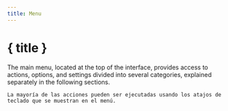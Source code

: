 ```yaml
---
title: Menu
---
```


<script lang="ts">
</script>

# { title }

The main menu, located at the top of the interface, provides access to actions, options, and settings divided into several categories, explained separately in the following sections.

<DocsNote>

```
La mayoría de las acciones pueden ser ejecutadas usando los atajos de teclado que se muestran en el menú.
```

</DocsNote>
